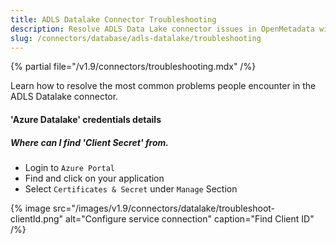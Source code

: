 ```yaml
---
title: ADLS Datalake Connector Troubleshooting
description: Resolve ADLS Data Lake connector issues in OpenMetadata with expert troubleshooting guides, common fixes, and step-by-step solutions for seamless integration.
slug: /connectors/database/adls-datalake/troubleshooting
---
```


{% partial file="/v1.9/connectors/troubleshooting.mdx" /%}

Learn how to resolve the most common problems people encounter in the ADLS Datalake connector.

#### **'Azure Datalake'** credentials details

##### Where can I find 'Client Secret' from.

- Login to `Azure Portal`
- Find and click on your application 
- Select `Certificates & Secret` under `Manage` Section

{% image
src="/images/v1.9/connectors/datalake/troubleshoot-clientId.png"
alt="Configure service connection"
caption="Find Client ID" /%}

